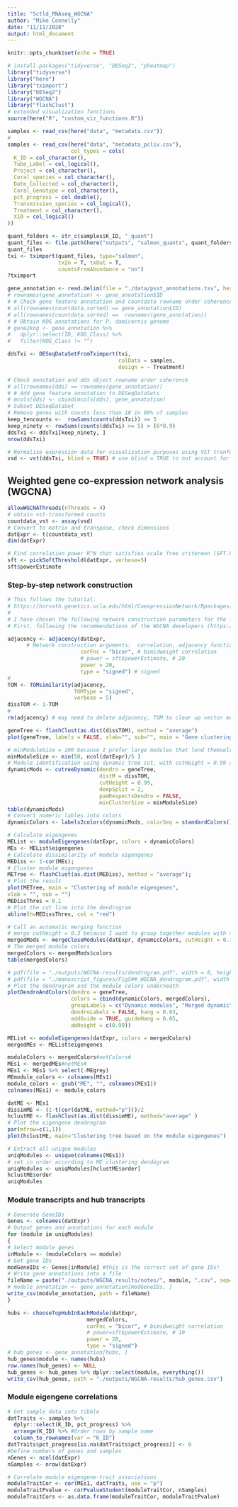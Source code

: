 ```yaml
---
title: "Sctld_RNAseq_WGCNA"
author: "Mike Connelly"
date: "11/11/2020"
output: html_document
---
```


```r
knitr::opts_chunk$set(echo = TRUE)
```
```r
# install.packages("tidyverse", "DESeq2", "pheatmap")
library("tidyverse")
library("here")
library("tximport")
library("DESeq2")
library("WGCNA")
library("flashClust")
# extended visualization functions
source(here("R", "custom_viz_functions.R"))
```

```r
samples <- read_csv(here("data", "metadata.csv"))
# 
samples <- read_csv(here("data", "metadata_pcliv.csv"), 
                    col_types = cols(
  K_ID = col_character(),
  Tube_Label = col_logical(),
  Project = col_character(),
  Coral_species = col_character(),
  Date_Collected = col_character(),
  Coral_Genotype = col_character(),
  pct_progress = col_double(),
  Transmission_species = col_logical(),
  Treatment = col_character(),
  X10 = col_logical()
))
```

```r
quant_folders <- str_c(samples$K_ID, "_quant")
quant_files <- file.path(here("outputs", "salmon_quants", quant_folders), pattern = "quant.sf")
quant_files
txi <- tximport(quant_files, type="salmon",
                txIn = T, txOut = T,
                countsFromAbundance = "no")
?tximport
```
```r
gene_annotation <- read.delim(file = "./data/psst_annotations.tsv", header = T) %>% arrange(ID)
# rownames(gene_annotation) <- gene_annotation$ID
# # Check gene feature annotation and countdata rowname order coherence
# all(rownames(countdata.sorted) == gene_annotation$ID)
# all(rownames(countdata.sorted) ==  rownames(gene_annotation))
# # Obtain KOG annotations for P. damicornis genome
# gene2kog <- gene_annotation %>%
#   dplyr::select(ID, KOG_Class) %>% 
#   filter(KOG_Class != "")
```

```r
ddsTxi <- DESeqDataSetFromTximport(txi,
                                   colData = samples,
                                   design = ~ Treatment)
```
```r
# Check annotation and dds object rowname order coherence
# all(rownames(dds) == rownames(gene_annotation))
# # Add gene feature annotation to DESeqDataSets
# mcols(dds) <- cbind(mcols(dds), gene_annotation)
# Subset DESeqDataSet
# Remove genes with counts less than 10 in 90% of samples
keep_tencounts <-  rowSums(counts(ddsTxi)) >= 5
keep_ninety <- rowSums(counts(ddsTxi) >= 5) > (6*0.9)
ddsTxi <- ddsTxi[keep_ninety, ]
nrow(ddsTxi)
```
```r
# Normalize expression data for visualization purposes using VST tranformation
vsd <- vst(ddsTxi, blind = TRUE) # use blind = TRUE to not account for experimental design
```

## Weighted gene co-expression network analysis (WGCNA)
```r
allowWGCNAThreads(nThreads = 4)
# obtain vst-transformed counts
countdata_vst <- assay(vsd)
# Convert to matrix and transpose, check dimensions
datExpr <- t(countdata_vst)
dim(datExpr)
```
```r
# Find correlation power R^N that satisfies scale free critereon (SFT.R.sq>0.9)
sft <- pickSoftThreshold(datExpr, verbose=5)
sft$powerEstimate
```

### Step-by-step network construction
```r
# This follows the tutorial: 
# https://horvath.genetics.ucla.edu/html/CoexpressionNetwork/Rpackages/WGCNA/Tutorials/FemaleLiver-02-networkConstr-man.pdf
# 
# I have chosen the following network construction parameters for the following reasons:
# First, following the recommendations of the WGCNA developers (https://horvath.genetics.ucla.edu/html/CoexpressionNetwork/Rpackages/WGCNA/faq.html), a signed network was chosen to be able to detect positive and negative gene correlations, and the biweight midcorrelation was used since it is more robust to outliers. 

adjacency <- adjacency(datExpr,
      # Network construction arguments:  correlation, adjacency function,  and topological overlap map options
                       corFnc = "bicor", # bimidweight correlation
                       # power = sft$powerEstimate, # 20
                       power = 20,
                       type = "signed") # signed
# 
TOM <- TOMsimilarity(adjacency,
                     TOMType = "signed",
                     verbose = 5)
dissTOM <- 1-TOM
# 
rm(adjacency) # may need to delete adjacency, TOM to clear up vector memory
```

```r
geneTree <- flashClust(as.dist(dissTOM), method = "average")
plot(geneTree, labels = FALSE, xlab="", sub="", main = "Gene clustering on TOM-based dissimilarity")
```
```r
# minModuleSize = 100 because I prefer large modules that lend themselves to enrichment tests with GO_MWU for easier interpretation.
minModuleSize <- min(50, ncol(datExpr)/5 )
# Module identification using dynamic tree cut, with cutHeight = 0.99 and deepSplit = 2 based on the recommendations of the WGCNA developers
dynamicMods <- cutreeDynamic(dendro = geneTree,
                             distM = dissTOM,
                             cutHeight = 0.99,
                             deepSplit = 2,
                             pamRespectsDendro = FALSE,
                             minClusterSize = minModuleSize)
table(dynamicMods)
# Convert numeric lables into colors
dynamicColors <- labels2colors(dynamicMods, colorSeq = standardColors())
```
```r
# Calculate eigengenes
MEList <- moduleEigengenes(datExpr, colors = dynamicColors)
MEs <- MEList$eigengenes
# Calculate dissimilarity of module eigengenes
MEDiss <- 1-cor(MEs);
# Cluster module eigengenes
METree <- flashClust(as.dist(MEDiss), method = "average");
# Plot the result
plot(METree, main = "Clustering of module eigengenes",
xlab = "", sub = "")
MEDissThres = 0.1
# Plot the cut line into the dendrogram
abline(h=MEDissThres, col = "red")
```
```r
# Call an automatic merging function
# merge cutHeight = 0.3 because I want to group together modules with >70% similar module eigengene expression
mergedMods <- mergeCloseModules(datExpr, dynamicColors, cutHeight = 0.1, verbose = 5)
# The merged module colors
mergedColors <- mergedMods$colors
table(mergedColors) 
```
```r
# pdf(file = "./outputs/WGCNA-results/dendrogram.pdf", width = 8, height = 6)
# pdf(file = "./manuscript_figures/FigS##_WGCNA_dendrogram.pdf", width = 8, height = 6)
# Plot the dendrogram and the module colors underneath
plotDendroAndColors(dendro = geneTree, 
                    colors = cbind(dynamicColors, mergedColors),
                    groupLabels = c("Dynamic modules", "Merged dynamic"),
                    dendroLabels = FALSE, hang = 0.03,
                    addGuide = TRUE, guideHang = 0.05,
                    abHeight = c(0.99))
```
```r
MEList <- moduleEigengenes(datExpr, colors = mergedColors)
mergedMEs <- MEList$eigengenes
```
```r
moduleColors <- mergedColors#netColors#
MEs1 <- mergedMEs#netMEs#
MEs1 <- MEs1 %>% select(-MEgrey)
MEmodule_colors <- colnames(MEs1)
module_colors <- gsub("ME", "", colnames(MEs1))
colnames(MEs1) <- module_colors
```
```r
datME <- MEs1
dissimME <- (1-t(cor(datME, method="p")))/2
hclustME <- flashClust(as.dist(dissimME), method="average" )
# Plot the eigengene dendrogram
par(mfrow=c(1,1))
plot(hclustME, main="Clustering tree based on the module eigengenes")
```
```r
# Extract all unique modules
uniqModules <- unique(colnames(MEs1))
# set in order according to ME clustering dendogram
uniqModules <- uniqModules[hclustME$order]
hclustME$order
uniqModules
```
### Module transcripts and hub transcripts
```r
# Generate GeneIDs
Genes <- colnames(datExpr)
# Output genes and annotations for each module
for (module in uniqModules)
{
# Select module genes
inModule <- (moduleColors == module)
# Get gene IDs
modGeneIDs <- Genes[inModule] #this is the correct set of gene IDs!
# Write gene annotations into a file
fileName = paste("./outputs/WGCNA_results/notes/", module, ".csv", sep="");
# module_annotation <- gene_annotation[modGeneIDs, ]
write_csv(module_annotation, path = fileName)
}
```

```r
hubs <- chooseTopHubInEachModule(datExpr,
                         mergedColors,
                         corFnc = "bicor", # bimidweight correlation
                         # power=sft$powerEstimate, # 10
                         power = 20,
                         type = "signed")
# hub_genes <- gene_annotation[hubs, ]
hub_genes$module <- names(hubs)
row.names(hub_genes) <- NULL
hub_genes <- hub_genes %>% dplyr::select(module, everything())
write_csv(hub_genes, path = "./outputs/WGCNA-results/hub_genes.csv")
```
### Module eigengene correlations
```r
# Get sample data into tibble
datTraits <- samples %>% 
  dplyr::select(K_ID, pct_progress) %>%
  arrange(K_ID) %>% #Order rows by sample name                         
  column_to_rownames(var = "K_ID")
datTraits$pct_progress[is.na(datTraits$pct_progress)] <- 0
#Define numbers of genes and samples
nGenes <- ncol(datExpr)
nSamples <- nrow(datExpr)
```
```r
# Correlate module eigengene-trait associations
moduleTraitCor <- cor(MEs1, datTraits, use = "p")
moduleTraitPvalue <- corPvalueStudent(moduleTraitCor, nSamples)
moduleTraitCors <- as.data.frame(moduleTraitCor, moduleTraitPvalue)
```